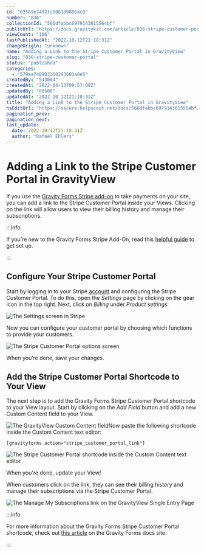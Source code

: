 ```yaml
---
id: "62569e7492fc506189806ac0"
number: "836"
collectionId: "566dfabbc6979143615564bf"
publicUrl: "https://docs.gravitykit.com/article/836-stripe-customer-portal"
viewCount: "106"
lastPublishedAt: "2022-10-12T21:18:31Z"
changeOrigin: "unknown"
name: "Adding a Link to the Stripe Customer Portal in GravityView"
slug: "836-stripe-customer-portal"
status: "published"
categories: 
  - "579aa748903360293603a8e5"
createdBy: "543004"
createdAt: "2022-04-13T09:57:08Z"
updatedBy: "80506"
updatedAt: "2022-10-12T21:18:31Z"
title: "Adding a Link to the Stripe Customer Portal in GravityView"
hsEditUrl: "https://secure.helpscout.net/docs/566dfabbc6979143615564bf/article/62569e7492fc506189806ac0"
pagination_prev: 
pagination_next: 
last_update:
  date: 2022-10-12T21:18:31Z
  author: "Rafael Ehlers"
---
```


# Adding a Link to the Stripe Customer Portal in GravityView

If you use the [Gravity Forms Stripe add-on](https://www.gravityforms.com/add-ons/stripe/) to take payments on your site, you can add a link to the Stripe Customer Portal inside your Views. Clicking on the link will allow users to view their billing history and manage their subscriptions.


:::info

If you’re new to the Gravity Forms Stripe Add-On, read this [helpful guide](https://www.gravityforms.com/blog/how-to-take-subscriptions-with-stripe/) to get set up.

:::

 ## Configure Your Stripe Customer Portal

Start by logging in to your Stripe [account](https://dashboard.stripe.com/login) and configuring the Stripe Customer Portal. To do this, open the *Settings* page by clicking on the gear icon in the top right. Next, click on *Billing* under *Product settings.*

![The Settings screen in Stripe](https://s3.amazonaws.com/helpscout.net/docs/assets/54c58489e4b051242988532c/images/62569f525d0b9565e1733583/file-tynW9L3nr0.jpg)

Now you can configure your customer portal by choosing which functions to provide your customers.

![The Stripe Customer Portal options screen](https://s3.amazonaws.com/helpscout.net/docs/assets/54c58489e4b051242988532c/images/62569f9b92fc506189806aca/file-tmfjY4TFOY.jpg)

When you’re done, save your changes.

## Add the Stripe Customer Portal Shortcode to Your View

The next step is to add the Gravity Forms Stripe Customer Portal shortcode to your View layout. Start by clicking on the *Add Field* button and add a new Custom Content field to your View.

![The GravityView Custom Content field](https://s3.amazonaws.com/helpscout.net/docs/assets/54c58489e4b051242988532c/images/62569fdb35f8b26458264242/file-fBe2MoSX2K.jpg)Now paste the following shortcode inside the Custom Content text editor:

```
[gravityforms action="stripe_customer_portal_link"]
```

![The Stripe Customer Portal shortcode inside the Custom Content text editor](https://s3.amazonaws.com/helpscout.net/docs/assets/54c58489e4b051242988532c/images/6256a0010ef8984e60e8623f/file-9MHFo9SuOO.jpg)

When you're done, update your View!

When customers click on the link, they can see their billing history and manage their subscriptions via the Stripe Customer Portal.

![The Manage My Subscriptions link on the GravityView Single Entry Page](https://s3.amazonaws.com/helpscout.net/docs/assets/54c58489e4b051242988532c/images/6256a01992fc506189806acc/file-idndCxwYNf.jpg)


:::info

For more information about the Gravity Forms Stripe Customer Portal shortcode, check out [this article](https://docs.gravityforms.com/stripe-customer-portal-shortcode-action/) on the Gravity Forms docs site.

:::

 